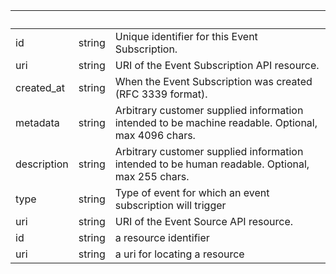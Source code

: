 | &nbsp;      | &nbsp; | &nbsp;                                                                                             |
| ----------- | ------ | -------------------------------------------------------------------------------------------------- |
| id          | string | Unique identifier for this Event Subscription.                                                     |
| uri         | string | URI of the Event Subscription API resource.                                                        |
| created_at  | string | When the Event Subscription was created (RFC 3339 format).                                         |
| metadata    | string | Arbitrary customer supplied information intended to be machine readable. Optional, max 4096 chars. |
| description | string | Arbitrary customer supplied information intended to be human readable. Optional, max 255 chars.    |
| type        | string | Type of event for which an event subscription will trigger                                         |
| uri         | string | URI of the Event Source API resource.                                                              |
| id          | string | a resource identifier                                                                              |
| uri         | string | a uri for locating a resource                                                                      |
